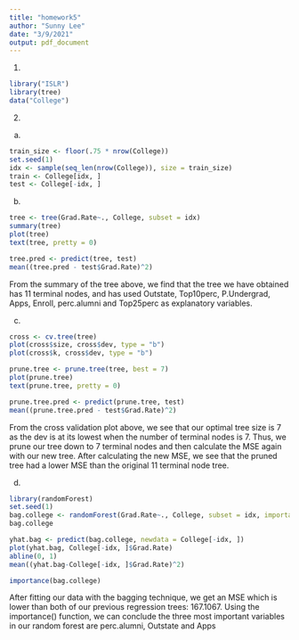 ```yaml
---
title: "homework5"
author: "Sunny Lee"
date: "3/9/2021"
output: pdf_document
---
```


1) 
```r
library("ISLR")
library(tree)
data("College")
```

2)
a)
```r
train_size <- floor(.75 * nrow(College))
set.seed(1)
idx <- sample(seq_len(nrow(College)), size = train_size)
train <- College[idx, ]
test <- College[-idx, ]
```

b)
```r
tree <- tree(Grad.Rate~., College, subset = idx)
summary(tree)
plot(tree)
text(tree, pretty = 0)

tree.pred <- predict(tree, test)
mean((tree.pred - test$Grad.Rate)^2)
```
From the summary of the tree above, we find that the tree we have obtained has 11 terminal nodes, and has used Outstate, Top10perc, P.Undergrad, Apps, Enroll, perc.alumni and Top25perc as explanatory variables. 

c)
```r
cross <- cv.tree(tree)
plot(cross$size, cross$dev, type = "b")
plot(cross$k, cross$dev, type = "b")

prune.tree <- prune.tree(tree, best = 7)
plot(prune.tree)
text(prune.tree, pretty = 0)

prune.tree.pred <- predict(prune.tree, test)
mean((prune.tree.pred - test$Grad.Rate)^2)
```
From the cross validation plot above, we see that our optimal tree size is 7 as the dev is at its lowest when the number of terminal nodes is 7. Thus, we prune our tree down to 7 terminal nodes and then calculate the MSE again with our new tree. After calculating the new MSE, we see that the pruned tree had a lower MSE than the original 11 terminal node tree.

d) 
```r
library(randomForest)
set.seed(1)
bag.college <- randomForest(Grad.Rate~., College, subset = idx, importance = TRUE, mtry = 17)
bag.college
```

```r
yhat.bag <- predict(bag.college, newdata = College[-idx, ])
plot(yhat.bag, College[-idx, ]$Grad.Rate)
abline(0, 1)
mean((yhat.bag-College[-idx, ]$Grad.Rate)^2)

importance(bag.college)
```
After fitting our data with the bagging technique, we get an MSE which is lower than both of our previous regression trees: 167.1067. Using the importance() function, we can conclude the three most important variables in our random forest are perc.alumni, Outstate and Apps
